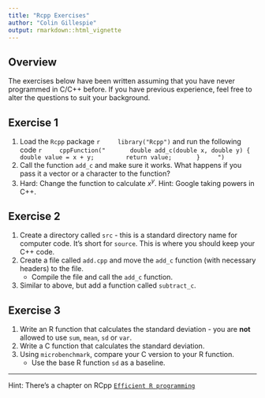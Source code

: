 ```yaml
---
title: "Rcpp Exercises"
author: "Colin Gillespie"
output: rmarkdown::html_vignette
---
```

<!--
%\VignetteEngine{knitr::rmarkdown}
%\VignetteIndexEntry{Rcpp}
-->
  
## Overview

The exercises below have been written assuming that you have never programmed in 
C/C++ before. If you have previous experience, feel free to alter the questions to suit
your background.

## Exercise 1

1. Load the `Rcpp` package 
    ```r
    library("Rcpp")
    ```
and run the following code
    ```r
    cppFunction("
      double add_c(double x, double y) {
        double value = x + y;
        return value;
      }
    ")
```
1. Call the function `add_c` and make sure it works. What happens if you pass it a vector
or a character to the function?
1. Hard: Change the function to calculate $x^y$. Hint: Google taking powers in C++.

## Exercise 2

1. Create a directory called `src` - this is a standard directory name for computer code.
It's short for `source`. This is where you should keep your C++ code.
1. Create a file called `add.cpp` and move the `add_c` function (with necessary headers)
to the file.
    * Compile the file and call the `add_c` function.
1. Similar to above, but add a function called `subtract_c`.

## Exercise 3

1. Write an R function that calculates the standard deviation - you are **not** 
allowed to use `sum`, `mean`, `sd` or `var`.
1. Write a C function that calculates the standard deviation. 
1. Using `microbenchmark`, compare your C version to your R function.
    - Use the base R function `sd` as a baseline.


-----
Hint: There's a chapter on RCpp [`Efficient R programming`](https://csgillespie.github.io/efficientR/efficient-performance.html#rcpp)
